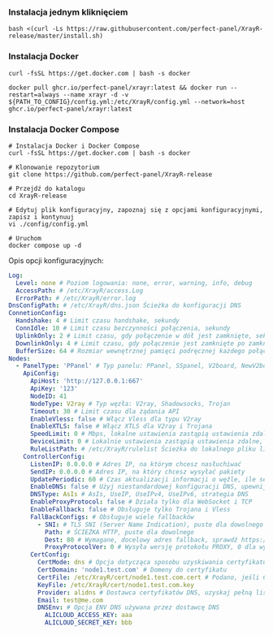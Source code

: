 ### Instalacja jednym kliknięciem

```shell
bash <(curl -Ls https://raw.githubusercontent.com/perfect-panel/XrayR-release/master/install.sh)
```

### Instalacja Docker

```
curl -fsSL https://get.docker.com | bash -s docker

docker pull ghcr.io/perfect-panel/xrayr:latest && docker run --restart=always --name xrayr -d -v ${PATH_TO_CONFIG}/config.yml:/etc/XrayR/config.yml --network=host ghcr.io/perfect-panel/xrayr:latest
```

### Instalacja Docker Compose

```
# Instalacja Docker i Docker Compose
curl -fsSL https://get.docker.com | bash -s docker

# Klonowanie repozytorium
git clone https://github.com/perfect-panel/XrayR-release

# Przejdź do katalogu
cd XrayR-release

# Edytuj plik konfiguracyjny, zapoznaj się z opcjami konfiguracyjnymi, zapisz i kontynuuj
vi ./config/config.yml

# Uruchom
docker compose up -d
```

Opis opcji konfiguracyjnych:

```yaml
Log:
  Level: none # Poziom logowania: none, error, warning, info, debug
  AccessPath: # /etc/XrayR/access.Log
  ErrorPath: # /etc/XrayR/error.log
DnsConfigPath: # /etc/XrayR/dns.json Ścieżka do konfiguracji DNS
ConnetionConfig:
  Handshake: 4 # Limit czasu handshake, sekundy
  ConnIdle: 10 # Limit czasu bezczynności połączenia, sekundy
  UplinkOnly: 2 # Limit czasu, gdy połączenie w dół jest zamknięte, sekundy
  DownlinkOnly: 4 # Limit czasu, gdy połączenie jest zamknięte po zamknięciu połączenia w górę, sekundy
  BufferSize: 64 # Rozmiar wewnętrznej pamięci podręcznej każdego połączenia, kB
Nodes:
  - PanelType: 'PPanel' # Typ panelu: PPanel, SSpanel, V2board, NewV2board, PMpanel, Proxypanel, V2RaySocks
    ApiConfig:
      ApiHost: 'http://127.0.0.1:667'
      ApiKey: '123'
      NodeID: 41
      NodeType: V2ray # Typ węzła: V2ray, Shadowsocks, Trojan
      Timeout: 30 # Limit czasu dla żądania API
      EnableVless: false # Włącz Vless dla typu V2ray
      EnableXTLS: false # Włącz XTLS dla V2ray i Trojana
      SpeedLimit: 0 # Mbps, lokalne ustawienia zastąpią ustawienia zdalne, 0 oznacza wyłączenie
      DeviceLimit: 0 # Lokalnie ustawienia zastąpią ustawienia zdalne, 0 oznacza wyłączenie
      RuleListPath: # /etc/XrayR/rulelist Ścieżka do lokalnego pliku listy reguł
    ControllerConfig:
      ListenIP: 0.0.0.0 # Adres IP, na którym chcesz nasłuchiwać
      SendIP: 0.0.0.0 # Adres IP, na który chcesz wysyłać pakiety
      UpdatePeriodic: 60 # Czas aktualizacji informacji o węźle, ile sekund.
      EnableDNS: false # Użyj niestandardowej konfiguracji DNS, upewnij się, że poprawnie ustawisz dns.json
      DNSType: AsIs # AsIs, UseIP, UseIPv4, UseIPv6, strategia DNS
      EnableProxyProtocol: false # Działa tylko dla WebSocket i TCP
      EnableFallback: false # Obsługuje tylko Trojana i Vless
      FallBackConfigs: # Obsługuje wiele fallbacków
        - SNI: # TLS SNI (Server Name Indication), puste dla dowolnego
          Path: # ŚCIEŻKA HTTP, puste dla dowolnego
          Dest: 80 # Wymagane, docelowy adres fallback, sprawdź https://xtls.github.io/config/fallback/ po szczegóły.
          ProxyProtocolVer: 0 # Wysyła wersję protokołu PROXY, 0 dla wyłączenia
      CertConfig:
        CertMode: dns # Opcja dotycząca sposobu uzyskiwania certyfikatu: none, file, http, dns. Wybór "none" wymusi wyłączenie konfiguracji tls.
        CertDomain: 'node1.test.com' # Domeny do certyfikatu
        CertFile: /etc/XrayR/cert/node1.test.com.cert # Podano, jeśli CertMode to file
        KeyFile: /etc/XrayR/cert/node1.test.com.key
        Provider: alidns # Dostawca certyfikatów DNS, uzyskaj pełną listę wsparcia tutaj: https://go-acme.github.io/lego/dns/
        Email: test@me.com
        DNSEnv: # Opcja ENV DNS używana przez dostawcę DNS
          ALICLOUD_ACCESS_KEY: aaa
          ALICLOUD_SECRET_KEY: bbb
```


<Giscus />
